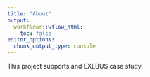 ```yaml
---
title: "About"
output:
  workflowr::wflow_html:
    toc: false
editor_options:
  chunk_output_type: console
---
```


This project supports and EXEBUS case study.
